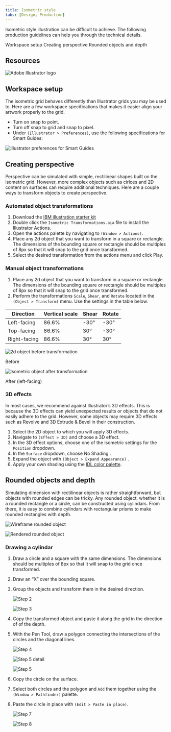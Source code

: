 ```yaml
---
title: Isometric style
tabs: [Design, Production]
---
```


<PageDescription>

Isometric style illustration can be difficult to achieve. The following production guidelines can help you through the technical details.

</PageDescription>

<AnchorLinks>
  <AnchorLink>Workspace setup</AnchorLink>
  <AnchorLink>Creating perspective</AnchorLink>
  <AnchorLink>Rounded objects and depth</AnchorLink>
</AnchorLinks>

## Resources

<Row className="resource-card-group">
<Column colMd={4} colLg={4} noGutterSm>
    <ResourceCard
      subTitle="Isometric style starter kit"
      aspectRatio="2:1"
      href="https://github.com/carbon-design-system/carbon/raw/master/packages/pictograms/master/pictogram-master.ai"
      actionIcon="download"
      disabled
      >

![Adobe Illustrator logo](../../images/illustrator.png)

  </ResourceCard>
</Column>
</Row>

## Workspace setup

The isometric grid behaves differently than Illustrator grids you may be used to. Here are a few workspace specifications that makes it easier align your artwork properly to the grid.

- Turn on snap to point.
- Turn off snap to grid and snap to pixel.
- Under `(Illustrator > Preferences)`, use the following specifications for Smart Guides:

<Row>
<Column colMd={4} colLg={4}>

![Illustrator preferences for Smart Guides](/images/WorkspaceSetup.png)

</Column>
</Row>

## Creating perspective

Perspective can be simulated with simple, rectilinear shapes built on the isometric grid. However, more complex objects such as cirlces and 2D content on surfaces can require additional techniques. Here are a couple ways to transform objects to create perspective.

### Automated object transformations

1. Download the [IBM illustration starter kit]()
2. Double click the `Isometric Transformations.aia` file to install the Illustrator Actions.
3. Open the actions palette by navigating to `(Window > Actions)`.
4. Place any 2d object that you want to transform in a square or rectangle. The dimensions of the bounding square or rectangle should be multiples of 8px so that it will snap to the grid once transformed.
5. Select the desired transformation from the actions menu and click Play.

### Manual object transformations

1. Place any 2d object that you want to transform in a square or rectangle. The dimensions of the bounding square or rectangle should be multiples of 8px so that it will snap to the grid once transformed.
2. Perform the transformations `Scale`, `Shear`, and `Rotate` located in the
 `(Object > Transform)` menu. Use the settings in the table below.

| Direction    | Vertical scale | Shear | Rotate |
| ------------ | -------------- | ----- | ------ |
| Left-facing  | 86.6%          | -30°  | -30°   |
| Top-facing   | 86.6%          | 30°   | -30°   |
| Right-facing | 86.6%          | 30°   | 30°    |

<Row>
<Column colMd={4} colLg={4}>

![2d object before transformation](/images/Perspective1.svg)

<Caption>Before</Caption>

</Column>
<Column colMd={4} colLg={4}>

![Isometric object after transformation](/images/Perspective2.svg)

<Caption>After (left-facing)</Caption>

</Column>
</Row>

### 3D effects

In most cases, we recommend against Illustrator’s 3D effects. This is because the 3D effects can yield unexpected results or objects that do not easily adhere to the grid. However, some objects may require 3D effects such as Revolve and 3D Extrude & Bevel in their construction.

1. Select the 2D object to which you will apply 3D effects.
2. Navigate to `(Effect > 3D)` and choose a 3D effect.
3. In the 3D effect options, choose one of the isometric settings for the `Position` dropdown.
4. In the `Surface` dropdown, choose  No Shading .
5. Expand the object with `(Object > Expand Appearance)` .
6. Apply your own shading using the [IDL color palette](/color).

## Rounded objects and depth

Simulating dimension with rectilinear objects is rather straightforward, but objects with rounded edges can be tricky. Any rounded object, whether it is a rounded rectangle or a circle, can be constructed using cylindars. From there, it is easy to combine cylindars with rectangular prisms to make rounded rectangles with depth.

<Row>
<Column colMd={4} colLg={4}>

![Wireframe rounded object](/images/RoundedObjects1.svg)

</Column>
<Column colMd={4} colLg={4}>

![Rendered rounded object](/images/RoundedObjects2.svg)

</Column>
</Row>

### Drawing a cylindar

1. Draw a circle and a square with the same dimensions. The dimensions should be multiples of 8px so that it will snap to the grid once transformed.
2. Draw an “X” over the bounding square.
3. Group the objects and transform them in the desired direction.

   <Row>
   <Column colMd={4} colLg={4}>

   ![Step 2](/images/Step3_1.svg)

   </Column>
   <Column colMd={4} colLg={4}>

   ![Step 3](/images/Step3_2.svg)

   </Column>
   </Row>

4. Copy the transformed object and paste it along the grid in the direction of of the depth.
5. With the Pen Tool, draw a polygon connecting the intersections of the circles and the diagonal lines.

   <Row>
   <Column colMd={4} colLg={4}>

   ![Step 4](/images/Step5_1.svg)

   </Column>
   <Column colMd={4} colLg={4}>

   ![Step 5 detail](/images/Step5_2.svg)

   </Column>
   <Column colMd={4} colLg={4}>

   ![Step 5](/images/Step5_3.svg)

   </Column>
   </Row>

6. Copy the circle on the surface.
7. Select both circles and the polygon and `Add` them together using the `(Window > Pathfinder)` palette.
8. Paste the circle in place with `(Edit > Paste in place)`.

   <Row>
   <Column colMd={4} colLg={4}>

   ![Step 7](/images/Step8_1.svg)

   </Column>
   <Column colMd={4} colLg={4}>

   ![Step 8](/images/Step8_2.svg)

   </Column>
   </Row>